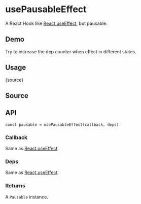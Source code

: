 # usePausableEffect


<HooksType category="Lifecycle" pausable lowLevel />

A React Hook like [React.useEffect](https://react.dev/reference/react/useEffect), but pausable.

## Demo

Try to increase the dep counter when effect in different states.


<App />

## Usage


<RawCode>{source}</RawCode>

## Source


<Source />

## API

```tsx
const pausable = usePausableEffect(callback, deps)
```

### Callback

Same as [React.useEffect](https://react.dev/reference/react/useEffect).

### Deps

Same as [React.useEffect](https://react.dev/reference/react/useEffect).

### Returns


<Tip type="pausable" />

A `Pausable` instance.
